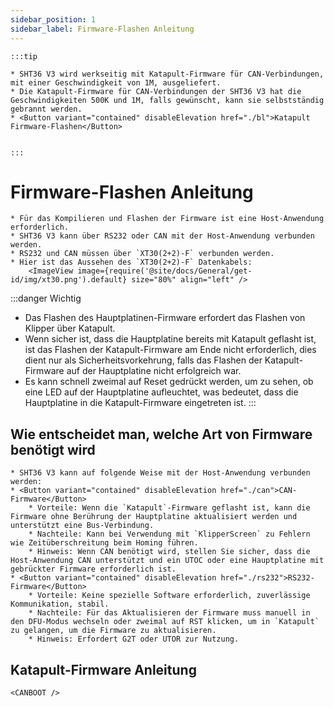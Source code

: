 ```yaml
---
sidebar_position: 1
sidebar_label: Firmware-Flashen Anleitung
---
```







    :::tip

    * SHT36 V3 wird werkseitig mit Katapult-Firmware für CAN-Verbindungen, mit einer Geschwindigkeit von 1M, ausgeliefert.
    * Die Katapult-Firmware für CAN-Verbindungen der SHT36 V3 hat die Geschwindigkeiten 500K und 1M, falls gewünscht, kann sie selbstständig gebrannt werden.
    * <Button variant="contained" disableElevation href="./bl">Katapult Firmware-Flashen</Button>


    :::

# Firmware-Flashen Anleitung
    
    * Für das Kompilieren und Flashen der Firmware ist eine Host-Anwendung erforderlich.
    * SHT36 V3 kann über RS232 oder CAN mit der Host-Anwendung verbunden werden.
    * RS232 und CAN müssen über `XT30(2+2)-F` verbunden werden.
    * Hier ist das Aussehen des `XT30(2+2)-F` Datenkabels:
        <ImageView image={require('@site/docs/General/get-id/img/xt30.png').default} size="80%" align="left" />

:::danger Wichtig
* Das Flashen des Hauptplatinen-Firmware erfordert das Flashen von Klipper über Katapult.
* Wenn sicher ist, dass die Hauptplatine bereits mit Katapult geflasht ist, ist das Flashen der Katapult-Firmware am Ende nicht erforderlich, dies dient nur als Sicherheitsvorkehrung, falls das Flashen der Katapult-Firmware auf der Hauptplatine nicht erfolgreich war.
* Es kann schnell zweimal auf Reset gedrückt werden, um zu sehen, ob eine LED auf der Hauptplatine aufleuchtet, was bedeutet, dass die Hauptplatine in die Katapult-Firmware eingetreten ist.
:::

## Wie entscheidet man, welche Art von Firmware benötigt wird

    * SHT36 V3 kann auf folgende Weise mit der Host-Anwendung verbunden werden:
    * <Button variant="contained" disableElevation href="./can">CAN-Firmware</Button>
        * Vorteile: Wenn die `Katapult`-Firmware geflasht ist, kann die Firmware ohne Berührung der Hauptplatine aktualisiert werden und unterstützt eine Bus-Verbindung.
        * Nachteile: Kann bei Verwendung mit `KlipperScreen` zu Fehlern wie Zeitüberschreitung beim Homing führen.
        * Hinweis: Wenn CAN benötigt wird, stellen Sie sicher, dass die Host-Anwendung CAN unterstützt und ein UTOC oder eine Hauptplatine mit gebrückter Firmware erforderlich ist.
    * <Button variant="contained" disableElevation href="./rs232">RS232-Firmware</Button>
        * Vorteile: Keine spezielle Software erforderlich, zuverlässige Kommunikation, stabil.
        * Nachteile: Für das Aktualisieren der Firmware muss manuell in den DFU-Modus wechseln oder zweimal auf RST klicken, um in `Katapult` zu gelangen, um die Firmware zu aktualisieren.
        * Hinweis: Erfordert G2T oder UTOR zur Nutzung.

## Katapult-Firmware Anleitung

    <CANBOOT />